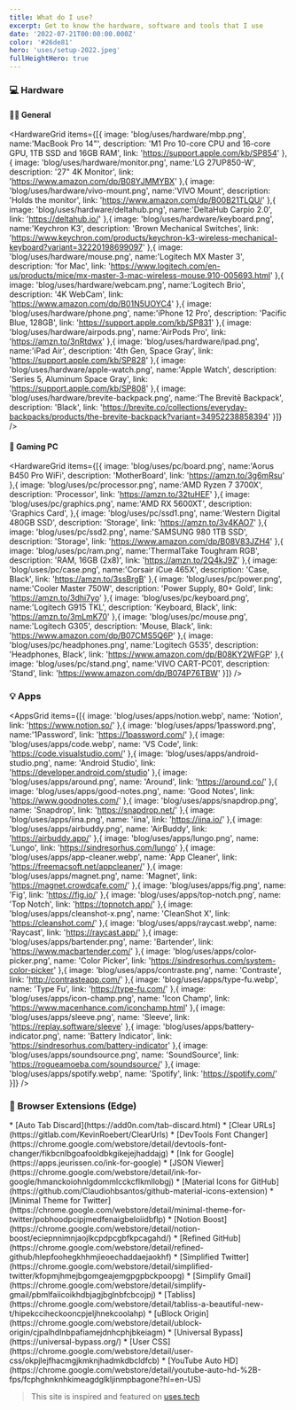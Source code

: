 ```yaml
---
title: What do I use?
excerpt: Get to know the hardware, software and tools that I use
date: '2022-07-21T00:00:00.000Z'
color: '#26de81'
hero: 'uses/setup-2022.jpeg'
fullHeightHero: true
---
```


### 💻  Hardware

#### 👨‍💻 General

<HardwareGrid
  items={[{
    image: 'blog/uses/hardware/mbp.png',
    name:'MacBook Pro 14"',
    description: 'M1 Pro 10-core CPU and 16-core GPU, 1TB SSD and 16GB RAM',
    link: 'https://support.apple.com/kb/SP854'
  },{
    image: 'blog/uses/hardware/monitor.png',
    name:'LG 27UP850-W',
    description: '27" 4K Monitor',
    link: 'https://www.amazon.com/dp/B08YJMMYBX'
  },{
    image: 'blog/uses/hardware/vivo-mount.png',
    name:'VIVO Mount',
    description: 'Holds the monitor',
    link: 'https://www.amazon.com/dp/B00B21TLQU/'
  },{
    image: 'blog/uses/hardware/deltahub.png',
    name:'DeltaHub Carpio 2.0',
    link: 'https://deltahub.io/'
  },{
    image: 'blog/uses/hardware/keyboard.png',
    name:'Keychron K3',
    description: 'Brown Mechanical Switches',
    link: 'https://www.keychron.com/products/keychron-k3-wireless-mechanical-keyboard?variant=32220198699097'
  },{
    image: 'blog/uses/hardware/mouse.png',
    name:'Logitech MX Master 3',
    description: 'for Mac',
    link: 'https://www.logitech.com/en-us/products/mice/mx-master-3-mac-wireless-mouse.910-005693.html'
  },{
    image: 'blog/uses/hardware/webcam.png',
    name:'Logitech Brio',
    description: '4K WebCam',
    link: 'https://www.amazon.com/dp/B01N5UOYC4'
  },{
    image: 'blog/uses/hardware/phone.png',
    name:'iPhone 12 Pro',
    description: 'Pacific Blue, 128GB',
    link: 'https://support.apple.com/kb/SP831'
  },{
    image: 'blog/uses/hardware/airpods.png',
    name:'AirPods Pro',
    link: 'https://amzn.to/3nRtdwx'
  },{
    image: 'blog/uses/hardware/ipad.png',
    name:'iPad Air',
    description: '4th Gen, Space Gray',
    link: 'https://support.apple.com/kb/SP828'
  },{
    image: 'blog/uses/hardware/apple-watch.png',
    name:'Apple Watch',
    description: 'Series 5, Aluminum Space Gray',
    link: 'https://support.apple.com/kb/SP808'
  },{
    image: 'blog/uses/hardware/brevite-backpack.png',
    name:'The Brevitē Backpack',
    description: 'Black',
    link: 'https://brevite.co/collections/everyday-backpacks/products/the-brevite-backpack?variant=34952238858394'
  }]}
  />


#### 👾  Gaming PC

<HardwareGrid
  items={[{
    image: 'blog/uses/pc/board.png',
    name:'Aorus B450 Pro WiFi',
    description: 'MotherBoard',
    link: 'https://amzn.to/3g6mRsu'
  },{
    image: 'blog/uses/pc/processor.png',
    name:'AMD Ryzen 7 3700X',
    description: 'Processor',
    link: 'https://amzn.to/32tuHEF'
  },{
    image: 'blog/uses/pc/graphics.png',
    name:'AMD RX 5600XT',
    description: 'Graphics Card',
  },{
    image: 'blog/uses/pc/ssd1.png',
    name:'Western Digital 480GB SSD',
    description: 'Storage',
    link: 'https://amzn.to/3v4KAO7'
  },{
    image: 'blog/uses/pc/ssd2.png',
    name:'SAMSUNG 980 1TB SSD',
    description: 'Storage',
    link: 'https://www.amazon.com/dp/B08V83JZH4'
  },{
    image: 'blog/uses/pc/ram.png',
    name:'ThermalTake Toughram RGB',
    description: 'RAM, 16GB (2x8)',
    link: 'https://amzn.to/2Q4kJ9Z'
  },{
    image: 'blog/uses/pc/case.png',
    name:'Corsair iCue 465X',
    description: 'Case, Black',
    link: 'https://amzn.to/3ssBrgB'
  },{
    image: 'blog/uses/pc/power.png',
    name:'Cooler Master 750W',
    description: 'Power Supply, 80+ Gold',
    link: 'https://amzn.to/3dhi7yo'
  },{
    image: 'blog/uses/pc/keyboard.png',
    name:'Logitech G915 TKL',
    description: 'Keyboard, Black',
    link: 'https://amzn.to/3mLmK70'
  },{
    image: 'blog/uses/pc/mouse.png',
    name:'Logitech G305',
    description: 'Mouse, Black',
    link: 'https://www.amazon.com/dp/B07CMS5Q6P'
  },{
    image: 'blog/uses/pc/headphones.png',
    name:'Logitech G535',
    description: 'Headphones, Black',
    link: 'https://www.amazon.com/dp/B08KY2WFGP'
  },{
    image: 'blog/uses/pc/stand.png',
    name:'VIVO CART-PC01',
    description: 'Stand',
    link: 'https://www.amazon.com/dp/B074P76TBW'
  }]}
  />

### 💡  Apps

<AppsGrid
  items={[{
    image: 'blog/uses/apps/notion.webp',
    name: 'Notion',
    link: 'https://www.notion.so/'
  },{
    image: 'blog/uses/apps/1password.png',
    name:'1Password',
    link: 'https://1password.com/'
  },{
    image: 'blog/uses/apps/code.webp',
    name: 'VS Code',
    link: 'https://code.visualstudio.com/'
  },{
    image: 'blog/uses/apps/android-studio.png',
    name: 'Android Studio',
    link: 'https://developer.android.com/studio'
  },{
    image: 'blog/uses/apps/around.png',
    name: 'Around',
    link: 'https://around.co/'
  },{
    image: 'blog/uses/apps/good-notes.png',
    name: 'Good Notes',
    link: 'https://www.goodnotes.com/'
  },{
    image: 'blog/uses/apps/snapdrop.png',
    name: 'Snapdrop',
    link: 'https://snapdrop.net/'
  },{
    image: 'blog/uses/apps/iina.png',
    name: 'iina',
    link: 'https://iina.io/'
  },{
    image: 'blog/uses/apps/airbuddy.png',
    name: 'AirBuddy',
    link: 'https://airbuddy.app/'
  },{
    image: 'blog/uses/apps/lungo.png',
    name: 'Lungo',
    link: 'https://sindresorhus.com/lungo'
  },{
    image: 'blog/uses/apps/app-cleaner.webp',
    name: 'App Cleaner',
    link: 'https://freemacsoft.net/appcleaner/'
  },{
    image: 'blog/uses/apps/magnet.png',
    name: 'Magnet',
    link: 'https://magnet.crowdcafe.com/'
  },{
    image: 'blog/uses/apps/fig.png',
    name: 'Fig',
    link: 'https://fig.io/'
  },{
    image: 'blog/uses/apps/top-notch.png',
    name: 'Top Notch',
    link: 'https://topnotch.app/'
  },{
    image: 'blog/uses/apps/cleanshot-x.png',
    name: 'CleanShot X',
    link: 'https://cleanshot.com/'
  },{
    image: 'blog/uses/apps/raycast.webp',
    name: 'Raycast',
    link: 'https://raycast.app/'
  },{
    image: 'blog/uses/apps/bartender.png',
    name: 'Bartender',
    link: 'https://www.macbartender.com/'
  },{
    image: 'blog/uses/apps/color-picker.png',
    name: 'Color Picker',
    link: 'https://sindresorhus.com/system-color-picker'
  },{
    image: 'blog/uses/apps/contraste.png',
    name: 'Contraste',
    link: 'http://contrasteapp.com/'
  },{
    image: 'blog/uses/apps/type-fu.webp',
    name: 'Type Fu',
    link: 'https://type-fu.com/'
  },{
    image: 'blog/uses/apps/icon-champ.png',
    name: 'Icon Champ',
    link: 'https://www.macenhance.com/iconchamp.html'
  },{
    image: 'blog/uses/apps/sleeve.png',
    name: 'Sleeve',
    link: 'https://replay.software/sleeve'
  },{
    image: 'blog/uses/apps/battery-indicator.png',
    name: 'Battery Indicator',
    link: 'https://sindresorhus.com/battery-indicator'
  },{
    image: 'blog/uses/apps/soundsource.png',
    name: 'SoundSource',
    link: 'https://rogueamoeba.com/soundsource/'
  },{
    image: 'blog/uses/apps/spotify.webp',
    name: 'Spotify',
    link: 'https://spotify.com/'
  }]}
  />

### 📌  Browser Extensions (Edge)

<Grid>
<GridColumn>
* [Auto Tab Discard](https://add0n.com/tab-discard.html)
* [Clear URLs](https://gitlab.com/KevinRoebert/ClearUrls)
* [DevTools Font Changer](https://chrome.google.com/webstore/detail/devtools-font-changer/fikbcnlbgoafooldbkgikejejhaddajg)
* [Ink for Google](https://apps.jeurissen.co/ink-for-google)
* [JSON Viewer](https://chrome.google.com/webstore/detail/ink-for-google/hmanckoiohnlgdommlcckcflkmllobgj)
* [Material Icons for GitHub](https://github.com/Claudiohbsantos/github-material-icons-extension)
* [Minimal Theme for Twitter](https://chrome.google.com/webstore/detail/minimal-theme-for-twitter/pobhoodpcipjmedfenaigbeloiidbflp)
* [Notion Boost](https://chrome.google.com/webstore/detail/notion-boost/eciepnnimnjaojlkcpdpcgbfkpcagahd/)
</GridColumn>
<GridColumn>
* [Refined GitHub](https://chrome.google.com/webstore/detail/refined-github/hlepfoohegkhhmjieoechaddaejaokhf)
* [Simplified Twitter](https://chrome.google.com/webstore/detail/simplified-twitter/kfopmjhmejbgomgeajemgpgpbckpoopg)
* [Simplify Gmail](https://chrome.google.com/webstore/detail/simplify-gmail/pbmlfaiicoikhdbjagjbglnbfcbcojpj)
* [Tabliss](https://chrome.google.com/webstore/detail/tabliss-a-beautiful-new-t/hipekcciheckooncpjeljhnekcoolahp)
* [uBlock Origin](https://chrome.google.com/webstore/detail/ublock-origin/cjpalhdlnbpafiamejdnhcphjbkeiagm)
* [Universal Bypass](https://universal-bypass.org/)
* [User CSS](https://chrome.google.com/webstore/detail/user-css/okpjlejfhacmgjkmknjhadmkdbcldfcb)
* [YouTube Auto HD](https://chrome.google.com/webstore/detail/youtube-auto-hd-%2B-fps/fcphghnknhkimeagdglkljinmpbagone?hl=en-US)
</GridColumn>
</Grid>

> This site is inspired and featured on [uses.tech](https://uses.tech)